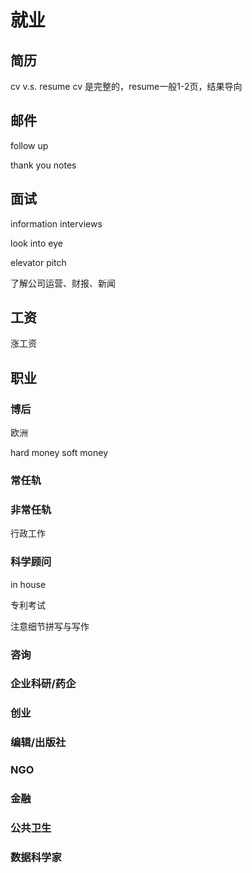 # 就业{#career}

## 简历

cv v.s. resume
cv 是完整的，resume一般1-2页，结果导向

## 邮件

follow up 

thank you notes

## 面试

information interviews

look into eye

elevator pitch

了解公司运营、财报、新闻

## 工资

涨工资

## 职业

### 博后

欧洲

hard money soft money

### 常任轨

### 非常任轨

行政工作

### 科学顾问

in house

专利考试

注意细节拼写与写作

### 咨询

### 企业科研/药企

### 创业

### 编辑/出版社

### NGO

### 金融

### 公共卫生

### 数据科学家




